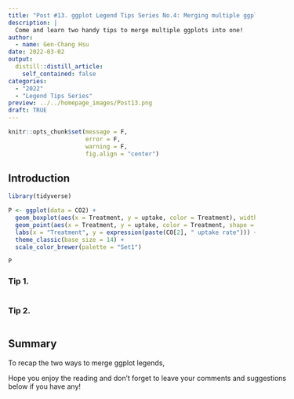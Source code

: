 ```yaml
---
title: "Post #13. ggplot Legend Tips Series No.4: Merging multiple ggplot legends"
description: |
  Come and learn two handy tips to merge multiple ggplots into one!
author:
  - name: Gen-Chang Hsu
date: 2022-03-02
output:
  distill::distill_article:
    self_contained: false
categories:
  - "2022"
  - "Legend Tips Series"
preview: ../../homepage_images/Post13.png
draft: TRUE
---
```


<!-- Webpage style -->
<style>
d-article a {
    color: #2780e3 !important;
    border-bottom: none !important;
}

d-article a:hover {
    color: #2780e3 !important;
    border-bottom: 2px solid !important;
}

d-byline {
    margin-left: -10% !important;
}

d-title {
    margin-left: -10%;
}

d-title h1{
    font-size: 45px;
    width: 130%;
}

d-article {
    margin-left: -10%;
}

p {
    width: 120%;
}

d-article h2 {
    width: 120%;
}

d-article h3 {
  width: 120%;
  font-size: 28px;
}

div.article-footer{
    width: 120%;
}

d-article div.sourceCode { 
    width: 120% !important;
}

d-article pre { 
    width: 120% !important;
}

div.l-body {
    width: 120% !important;
}

div.l-body img {
    margin-right: 20% !important;
}
</style>

```r
knitr::opts_chunk$set(message = F, 
                      error = F, 
                      warning = F,
                      fig.align = "center")

```

<!-- Start of the article -->

## Introduction



```r
library(tidyverse)

P <- ggplot(data = CO2) + 
  geom_boxplot(aes(x = Treatment, y = uptake, color = Treatment), width = 0.5) + 
  geom_point(aes(x = Treatment, y = uptake, color = Treatment, shape = Type), position = position_jitter(width = 0.05)) + 
  labs(x = "Treatment", y = expression(paste(CO[2], " uptake rate"))) + 
  theme_classic(base_size = 14) + 
  scale_color_brewer(palette = "Set1")

P
```

### Tip 1. 


```r


```



### Tip 2. 


```r


```



## Summary

To recap the two ways to merge ggplot legends, 






Hope you enjoy the reading and don't forget to leave your comments and suggestions below if you have any!



